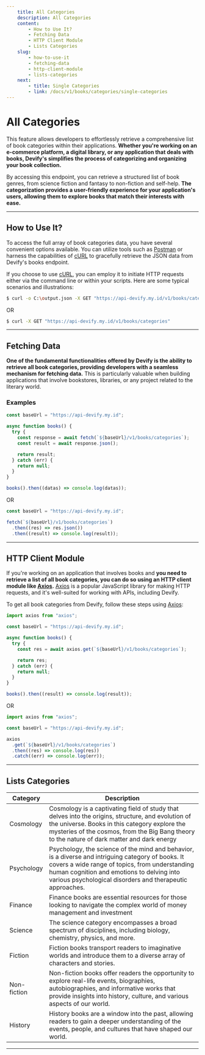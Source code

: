 ```yaml
---
    title: All Categories
    description: All Categories
    content:
        - How to Use It?
        - Fetching Data
        - HTTP Client Module
        - Lists Categories
    slug:
        - how-to-use-it
        - fetching-data
        - http-client-module
        - lists-categories
    next:
        - title: Single Categories
        - link: /docs/v1/books/categories/single-categories
---
```


# All Categories

This feature allows developers to effortlessly retrieve a comprehensive list of book categories within their applications. **Whether you're working on an e-commerce platform, a digital library, or any application that deals with books, Devify's simplifies the process of categorizing and organizing your book collection.**

By accessing this endpoint, you can retrieve a structured list of book genres, from science fiction and fantasy to non-fiction and self-help. **The categorization provides a user-friendly experience for your application's users, allowing them to explore books that match their interests with ease.**

---

## How to Use It?

To access the full array of book categories data, you have several convenient options available. You can utilize tools such as [Postman](https://postman.com) or harness the capabilities of [cURL](https://curl.se) to gracefully retrieve the JSON data from Devify's books endpoint.

If you choose to use [cURL](https://curl.se), you can employ it to initiate HTTP requests either via the command line or within your scripts. Here are some typical scenarios and illustrations:

```bash
$ curl -o C:\output.json -X GET "https://api-devify.my.id/v1/books/categories"
```

OR

```bash
$ curl -X GET "https://api-devify.my.id/v1/books/categories"
```

---

## Fetching Data

**One of the fundamental functionalities offered by Devify is the ability to retrieve all book categories, providing developers with a seamless mechanism for fetching data.** This is particularly valuable when building applications that involve bookstores, libraries, or any project related to the literary world.

### Examples

```js
const baseUrl = "https://api-devify.my.id";

async function books() {
  try {
    const response = await fetch(`${baseUrl}/v1/books/categories`);
    const result = await response.json();

    return result;
  } catch (err) {
    return null;
  }
}

books().then((datas) => console.log(datas));
```

OR

```js
const baseUrl = "https://api-devify.my.id";

fetch(`${baseUrl}/v1/books/categories`)
  .then((res) => res.json())
  .then((result) => console.log(result));
```

---

## HTTP Client Module

If you're working on an application that involves books and **you need to retrieve a list of all book categories, you can do so using an HTTP client module like [Axios](https://axios-http.com).** [Axios](https://axios-http.com) is a popular JavaScript library for making HTTP requests, and it's well-suited for working with APIs, including Devify.

To get all book categories from Devify, follow these steps using [Axios](https://axios-http.com):

```js
import axios from "axios";

const baseUrl = "https://api-devify.my.id";

async function books() {
  try {
    const res = await axios.get(`${baseUrl}/v1/books/categories`);

    return res;
  } catch (err) {
    return null;
  }
}

books().then((result) => console.log(result));
```

OR

```js
import axios from "axios";

const baseUrl = "https://api-devify.my.id";

axios
  .get(`${baseUrl}/v1/books/categories`)
  .then((res) => console.log(res))
  .catch((err) => console.log(err));
```

---

## Lists Categories

| Category    | Description                                                                                                                                                                                                                                                    |
| ----------- | -------------------------------------------------------------------------------------------------------------------------------------------------------------------------------------------------------------------------------------------------------------- |
| Cosmology   | Cosmology is a captivating field of study that delves into the origins, structure, and evolution of the universe. Books in this category explore the mysteries of the cosmos, from the Big Bang theory to the nature of dark matter and dark energy            |
| Psychology  | Psychology, the science of the mind and behavior, is a diverse and intriguing category of books. It covers a wide range of topics, from understanding human cognition and emotions to delving into various psychological disorders and therapeutic approaches. |
| Finance     | Finance books are essential resources for those looking to navigate the complex world of money management and investment                                                                                                                                       |
| Science     | The science category encompasses a broad spectrum of disciplines, including biology, chemistry, physics, and more.                                                                                                                                             |
| Fiction     | Fiction books transport readers to imaginative worlds and introduce them to a diverse array of characters and stories.                                                                                                                                         |
| Non-fiction | Non-fiction books offer readers the opportunity to explore real-life events, biographies, autobiographies, and informative works that provide insights into history, culture, and various aspects of our world.                                                |
| History     | History books are a window into the past, allowing readers to gain a deeper understanding of the events, people, and cultures that have shaped our world.                                                                                                      |

---
